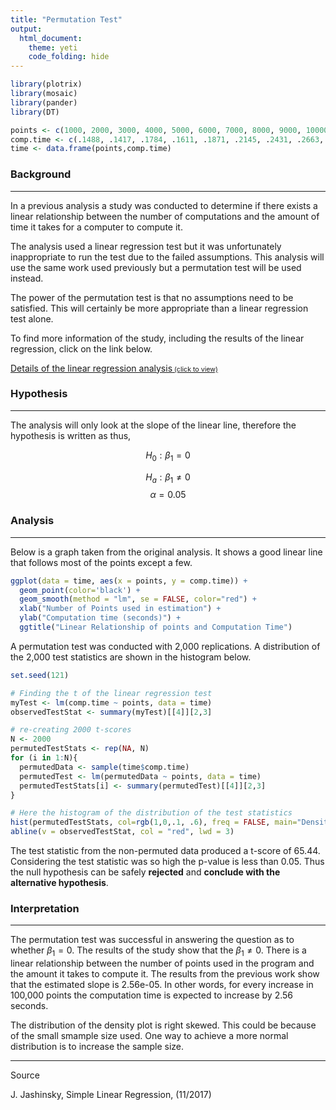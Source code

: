 ```yaml
---
title: "Permutation Test"
output: 
  html_document:
    theme: yeti
    code_folding: hide
---
```

```r
library(plotrix)
library(mosaic)
library(pander)
library(DT)

points <- c(1000, 2000, 3000, 4000, 5000, 6000, 7000, 8000, 9000, 10000, 11000, 12000, 13000, 14000, 15000, 16000, 17000, 18000, 19000, 20000, 30000, 40000, 50000, 60000, 70000, 80000, 90000, 100000)
comp.time <- c(.1488, .1417, .1784, .1611, .1871, .2145, .2431, .2663, .2907, .4133, .3504, .3721, .3974, .4311, .4636, .4947, .5037, .5335, .5620, .5838, .8088, 1.0570, 1.3399, 1.8432, 1.8150, 2.0642, 2.2960, 2.7075)
time <- data.frame(points,comp.time)
```

<script type="text/javascript">
 function showhide(id) {
    var e = document.getElementById(id);
    e.style.display = (e.style.display == 'block') ? 'none' : 'block';
 }
</script>


### Background

----

In a previous analysis a study was conducted to determine if there exists a linear relationship between the number of computations and the amount of time it takes for a computer to compute it. 

The analysis used a linear regression test but it was unfortunately inappropriate to run the test due to the failed assumptions. This analysis will use the same work used previously but a permutation test will be used instead. 

The power of the permutation test is that no assumptions need to be satisfied. This will certainly be more appropriate than a linear regression test alone. 

To find more information of the study, including the results of the linear regression, click on the link below.  
 
<a href="javascript:showhide('abstract')">Details of the linear regression analysis<span style="font-size:8pt;">&nbsp;(click to view)</span></a>

<div id="abstract" style="display:none;">

<div style="color:#a8a8a8;">
This background is quoted directly from the document ["Simple Linear Regression"](MysimpleLinearRegression.html). 
</div>

<div style="padding-left:30px; padding-right:30px;">

The function `monte.carlo.pi(n)` was used, where n is any desired number of points. (Press on the code button below to view how this function was defined) The goal of the function is to show that random probability can be used to estimate pi. It does this by randomly plotting n number of points in a square with a circle circumscribed within the square. Some points happen to land outside the circle and some land inside the circle. 

A ratio of the points inside the circle to the total points should be approximately equal to the ratio of the area of the circle to the area of the square. After some simplification of algebra we can see rewrite the ratio as,  

$$
\pi \approx 4\times ( \, \frac{\text{Number of Points in Circle}}{\text{Number of Points in the Square}}  ) \,
$$
The function will determine the number of points within the circle and divide it by the total number of points, n, and then multiply it by 4. This will approximate $\pi$. 

An example of this graphic and the function's output is shown below.

----
```r
monte.carlo.pi<-function(n)
{
  start.time <- Sys.time()
  circle.points<-0
  square.points<-0
  x<-runif(n,0,1)
  y<-runif(n,0,1)
  z<-rep(0, n)
  for (i in 1:n)
  {
    if ((x[i]-.5)^2 + (y[i]-.5)^2 <=.5^2)
    {
      circle.points<-circle.points+1
      square.points<-square.points+1
      z[i]<-1
    } else
    {
      square.points<-square.points+1
    }
  }
  plot.new()
  frame()
  plot(x,y,asp=1,xlim=c(0,1),ylim=c(0,1), pch=16, col=(c("blue","green")[as.factor(z)]), cex = 4/log(n))
  draw.circle(0.5,0.5,1/2,nv=1000,border=NULL,col=NA,lty=1,lwd=1)
  rect(0,0,1,1)
  cat("Estimate of pi: ", 4.0 * circle.points / square.points,"\n")
  cat("Computed in:    ", Sys.time() - start.time, "sec\n")
  #return()
}

monte.carlo.pi(1000)
```
----

The function also keeps track of how much time it takes to run through all of the code. **Generally speaking, as the number of points used in the function increases the computation time will also increase**. 

My question is whether there exists a linear relationship between number of points and computation time. I will not be looking at the actual calculation of the monte.carlo.pi function or the accuracy of the estimation. The only variables this analysis will look at is the relationship between the number of points used and the speed at which $\pi$ was estimated.  

A sample of 20 computations was done starting at 1,000 points with 1,000 increments. After reaching 20,000 the increments increased to 10,000 until 100,000 points were reached. The final sample size is 28. Each number was rounded to four decimals. 

```R
mylm <- lm(comp.time ~ points, data=time)
pander(summary(mylm))
```

</div>

</div>


### Hypothesis

----

The analysis will only look at the slope of the linear line, therefore the hypothesis is written as thus,

$$
H_0: \beta_1=0
$$

$$
H_a: \beta_1 \neq 0
$$
$$
\alpha = 0.05
$$

### Analysis 

----

Below is a graph taken from the original analysis. It shows a good linear line that follows most of the points except a few. 
 
```r
ggplot(data = time, aes(x = points, y = comp.time)) + 
  geom_point(color='black') +
  geom_smooth(method = "lm", se = FALSE, color="red") +
  xlab("Number of Points used in estimation") +
  ylab("Computation time (seconds)") +
  ggtitle("Linear Relationship of points and Computation Time")
```

A permutation test was conducted with 2,000 replications. A distribution of the 2,000 test statistics are shown in the histogram below. 

```R
set.seed(121)

# Finding the t of the linear regression test 
myTest <- lm(comp.time ~ points, data = time)
observedTestStat <- summary(myTest)[[4]][2,3]

# re-creating 2000 t-scores
N <- 2000
permutedTestStats <- rep(NA, N)
for (i in 1:N){
  permutedData <- sample(time$comp.time)
  permutedTest <- lm(permutedData ~ points, data = time)
  permutedTestStats[i] <- summary(permutedTest)[[4]][2,3]
}

# Here the histogram of the distribution of the test statistics
hist(permutedTestStats, col=rgb(1,0,.1, .6), freq = FALSE, main="Density Plot of the Permuted Test Statistics")
abline(v = observedTestStat, col = "red", lwd = 3)

```

The test statistic from the non-permuted data produced a t-score of 65.44. Considering the test statistic was so high the p-value is less than 0.05. Thus the null hypothesis can be safely **rejected** and **conclude with the alternative hypothesis**.   


### Interpretation 

----

The permutation test was successful in answering the question as to whether $\beta_1 = 0$. The results of the study show that the $\beta_1 \neq 0$. There is a linear relationship between the number of points used in the program and the amount it takes to compute it. The results from the previous work show that the estimated slope is 2.56e-05. In other words, for every increase in 100,000 points the computation time is expected to increase by 2.56 seconds. 

The distribution of the density plot is right skewed. This could be because of the small smample size used. One way to achieve a more normal distribution is to increase the sample size. 

----

Source

J. Jashinsky, Simple Linear Regression, (11/2017) 










